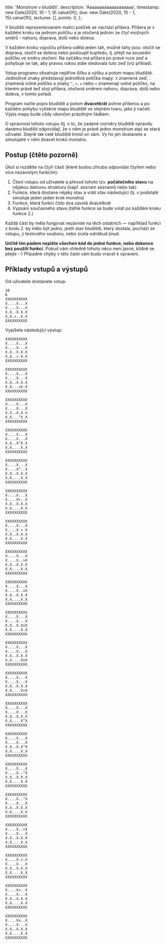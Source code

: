   title: 'Monstrum v bludišti',
  description: 'Aaaaaaaaaaaaaaaaaaa',
  timestamp: new Date(2020, 10 - 1, 9).valueOf(),
  due: new Date(2020, 10 - 1, 15).valueOf(),
  lectures: [],
  points: 0,
};

V bludišti reprezentovaném maticí políček se nachází příšera. Příšera je v každém kroku na jednom políčku a je otočená jedním ze čtyř možných směrů - nahoru, doprava, dolů nebo doleva.

V každém kroku výpočtu příšera udělá jeden tah, možné tahy jsou: otočit se doprava, otočit se doleva nebo postoupit kupředu, tj. přejít na sousední políčko ve směru otočení. Na začátku má příšera po pravé ruce zeď a pohybuje se tak, aby pravou rukou stále sledovala tuto zeď (viz příklad).

Vstup programu obsahuje nejdříve šířku a výšku a potom mapu bludiště. Jednotlivé znaky představují jednotlivá políčka mapy: `X` znamená zeď, `.` znamená volné políčko a znaky `^`, `>`, `v` nebo `<` znamenají volné políčko, na kterém právě teď stojí příšera, otočená směrem nahoru, doprava, dolů nebo doleva, v tomto pořadí.

Program načte popis bludiště a potom **dvacetkrát** pohne příšerou a po každém pohybu vytiskne mapu bludiště ve stejném tvaru, jako ji načetl. Výpis mapy bude vždy ukončen prázdným řádkem.

O správnost tohoto vstupu (tj. o to, že zadané rozměry bludiště opravdu danému bludišti odpovídají, že v něm je právě jedno monstrum atp) se stará uživatel. Stejně tak celé bludiště kreslí on sám. Vy ho jen dostanete a simulujete v něm dvacet kroků monstra.

## Postup (čtěte pozorně)

Úkol si rozdělte na čtyři části (které budou zhruba odpovídat čtyřem nebo více nezávislým funkcím):

1. Čtení vstupu od uživatele a převod tohoto tzv. **počátečního stavu** na nějakou datovou strukturu (např. seznam seznamů nebo tak)
2. Funkce, která dostane nějaký stav a vrátí stav následující (tj. v podstatě simuluje jeden jeden krok monstra)
3. Funkce, která funkci číslo dva zavolá dvacetkrát
4. Vypsání současného stavu (tahle funkce se bude volat po každém kroku funkce 2.)

Každá část by měla fungovat nezávisle na těch ostatních — například funkci z bodu 2. by mělo být jedno, jestli stav bludiště, který dostala, pochází ze vstupu, z textového souboru, nebo zcela odněkud jinud.

**Určitě tím pádem nepište všechen kód do jedné funkce, nebo dokonce bez použití funkcí.** Pokud vám ohledně tohoto něco není jasné, klidně se ptejte :-) Případné chyby v této části vám budu vracet k opravení.

## Příklady vstupů a výstupů

Od uživatele dostanete vstup:

```
10
6
XXXXXXXXXX
X....X...X
X....X...X
X.X..X.X.X
X.X.>..X.X
XXXXXXXXXX
```

Vypíšete následující výstup:

```
XXXXXXXXXX
X....X...X
X....X...X
X.X..X.X.X
X.X..>.X.X
XXXXXXXXXX

XXXXXXXXXX
X....X...X
X....X...X
X.X..X.X.X
X.X...>X.X
XXXXXXXXXX

XXXXXXXXXX
X....X...X
X....X...X
X.X..X.X.X
X.X...^X.X
XXXXXXXXXX

XXXXXXXXXX
X....X...X
X....X...X
X.X..X^X.X
X.X....X.X
XXXXXXXXXX

XXXXXXXXXX
X....X...X
X....X^..X
X.X..X.X.X
X.X....X.X
XXXXXXXXXX

XXXXXXXXXX
X....X...X
X....X>..X
X.X..X.X.X
X.X....X.X
XXXXXXXXXX

XXXXXXXXXX
X....X...X
X....X.>.X
X.X..X.X.X
X.X....X.X
XXXXXXXXXX

XXXXXXXXXX
X....X...X
X....X..>X
X.X..X.X.X
X.X....X.X
XXXXXXXXXX

XXXXXXXXXX
X....X...X
X....X..vX
X.X..X.X.X
X.X....X.X
XXXXXXXXXX

XXXXXXXXXX
X....X...X
X....X...X
X.X..X.XvX
X.X....X.X
XXXXXXXXXX

XXXXXXXXXX
X....X...X
X....X...X
X.X..X.X.X
X.X....XvX
XXXXXXXXXX

XXXXXXXXXX
X....X...X
X....X...X
X.X..X.X.X
X.X....X>X
XXXXXXXXXX

XXXXXXXXXX
X....X...X
X....X...X
X.X..X.X.X
X.X....X^X
XXXXXXXXXX

XXXXXXXXXX
X....X...X
X....X...X
X.X..X.X^X
X.X....X.X
XXXXXXXXXX

XXXXXXXXXX
X....X...X
X....X..^X
X.X..X.X.X
X.X....X.X
XXXXXXXXXX

XXXXXXXXXX
X....X..^X
X....X...X
X.X..X.X.X
X.X....X.X
XXXXXXXXXX

XXXXXXXXXX
X....X..<X
X....X...X
X.X..X.X.X
X.X....X.X
XXXXXXXXXX

XXXXXXXXXX
X....X.<.X
X....X...X
X.X..X.X.X
X.X....X.X
XXXXXXXXXX

XXXXXXXXXX
X....X<..X
X....X...X
X.X..X.X.X
X.X....X.X
XXXXXXXXXX

XXXXXXXXXX
X....Xv..X
X....X...X
X.X..X.X.X
X.X....X.X
XXXXXXXXXX

```
